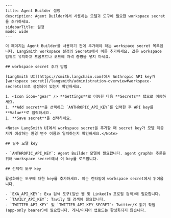 ```mdx
---
title: Agent Builder 설정
description: Agent Builder에서 사용하는 모델과 도구에 필요한 workspace secret을 추가하세요.
sidebarTitle: 설정
mode: wide
---

이 페이지는 Agent Builder를 사용하기 전에 추가해야 하는 workspace secret 목록입니다. LangSmith workspace 설정의 Secrets에서 이를 추가하세요. 값은 workspace 범위로 유지하고 프롬프트나 코드에 자격 증명을 넣지 마세요.

## workspace secret 추가 방법

[LangSmith UI](https://smith.langchain.com)에서 Anthropic API key가 [workspace secret](/langsmith/administration-overview#workspace-secrets)으로 설정되어 있는지 확인하세요.

1. <Icon icon="gear" /> **Settings**로 이동한 다음 **Secrets** 탭으로 이동하세요.
1. **Add secret**을 선택하고 `ANTHROPIC_API_KEY`를 입력한 후 API key를 **Value**로 입력하세요.
1. **Save secret**을 선택하세요.

<Note> LangSmith UI에서 workspace secret을 추가할 때 secret key가 모델 제공자가 예상하는 환경 변수 이름과 일치하는지 확인하세요.</Note>

## 필수 모델 key

- `ANTHROPIC_API_KEY`: Agent Builder 모델에 필요합니다. agent graph는 추론을 위해 workspace secret에서 이 key를 로드합니다.

## 선택적 도구 key

활성화하는 도구에 대한 key를 추가하세요. 이는 런타임에 workspace secret에서 읽어옵니다.

- `EXA_API_KEY`: Exa 검색 도구(일반 웹 및 LinkedIn 프로필 검색)에 필요합니다.
- `TAVILY_API_KEY`: Tavily 웹 검색에 필요합니다.
- `TWITTER_API_KEY` 및 `TWITTER_API_KEY_SECRET`: Twitter/X 읽기 작업(app‑only bearer)에 필요합니다. 게시/미디어 업로드는 활성화되지 않습니다.
```